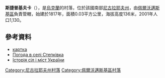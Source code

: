 {{coord|47|53|26|N|30|54|18|E|scale:100000|display=title}}

'''斯捷普基夫卡'''（{{lang-uk|Степківка}}），是[[烏克蘭|烏克蘭]]的村落，位於該國南部[[尼古拉耶夫州|尼古拉耶夫州]]，由[[佩爾沃邁斯基區|佩爾沃邁斯基區]]負責管轄，始建於1817年，面積0.03平方公里，海拔高度136米，2001年人口1,130。

==參考資料==
* [http://gska2.rada.gov.ua/pls/z7502/A005?rdat1=12.06.2009&rf7571=22838 картка]{{dead link|date=2018年3月 |bot=InternetArchiveBot |fix-attempted=yes }}
* [http://weather.in.ua/ua/nikolaevskaja/25170 Погода в селі Степківка] {{Wayback|url=http://weather.in.ua/ua/nikolaevskaja/25170 |date=20160606232807 }}
* [https://web.archive.org/web/20120326070759/http://www.igsu.org.ua/Nikolaevskaja.obl/Pervomajskij.rajon/Stepkovka.html Історія сіл і міст України]

[[Category:尼古拉耶夫州村落|Category:尼古拉耶夫州村落]]
[[Category:佩爾沃邁斯基區村落|Category:佩爾沃邁斯基區村落]]


{{Mykolaiv-geo-stub}}